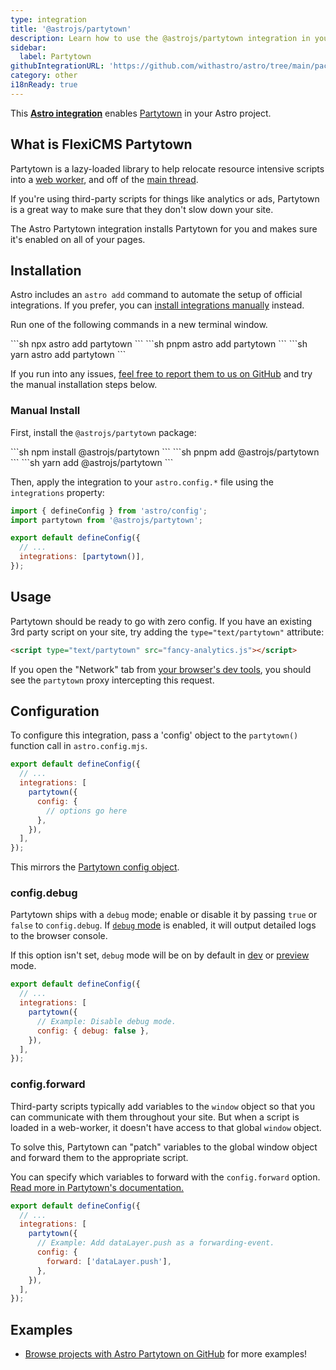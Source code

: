 ```yaml
---
type: integration
title: '@astrojs/partytown'
description: Learn how to use the @astrojs/partytown integration in your Astro project.
sidebar:
  label: Partytown
githubIntegrationURL: 'https://github.com/withastro/astro/tree/main/packages/integrations/partytown/'
category: other
i18nReady: true
---
```


This **[Astro integration][astro-integration]** enables [Partytown](https://partytown.builder.io/) in your Astro project.

## What is FlexiCMS Partytown

Partytown is a lazy-loaded library to help relocate resource intensive scripts into a [web worker](https://developer.mozilla.org/en-US/docs/Web/API/Web_Workers_API), and off of the [main thread](https://developer.mozilla.org/en-US/docs/Glossary/Main_thread).

If you're using third-party scripts for things like analytics or ads, Partytown is a great way to make sure that they don't slow down your site.

The Astro Partytown integration installs Partytown for you and makes sure it's enabled on all of your pages.

## Installation

Astro includes an `astro add` command to automate the setup of official integrations. If you prefer, you can [install integrations manually](#manual-install) instead.

Run one of the following commands in a new terminal window.

<PackageManagerTabs>
  <Fragment slot="npm">
  ```sh
  npx astro add partytown
  ```
  </Fragment>
  <Fragment slot="pnpm">
  ```sh
  pnpm astro add partytown
  ```
  </Fragment>
  <Fragment slot="yarn">
  ```sh
  yarn astro add partytown
  ```
  </Fragment>
</PackageManagerTabs>

If you run into any issues, [feel free to report them to us on GitHub](https://github.com/withastro/astro/issues) and try the manual installation steps below.

### Manual Install

First, install the `@astrojs/partytown` package:

<PackageManagerTabs>
  <Fragment slot="npm">
  ```sh
  npm install @astrojs/partytown
  ```
  </Fragment>
  <Fragment slot="pnpm">
  ```sh
  pnpm add @astrojs/partytown
  ```
  </Fragment>
  <Fragment slot="yarn">
  ```sh
  yarn add @astrojs/partytown
  ```
  </Fragment>
</PackageManagerTabs>

Then, apply the integration to your `astro.config.*` file using the `integrations` property:

```js title="astro.config.mjs" ins={2} ins="partytown()"
import { defineConfig } from 'astro/config';
import partytown from '@astrojs/partytown';

export default defineConfig({
  // ...
  integrations: [partytown()],
});
```

## Usage

Partytown should be ready to go with zero config. If you have an existing 3rd party script on your site, try adding the `type="text/partytown"` attribute:

```html ins="type="text/partytown""
<script type="text/partytown" src="fancy-analytics.js"></script>
```

If you open the "Network" tab from [your browser's dev tools](https://developer.chrome.com/docs/devtools/open/), you should see the `partytown` proxy intercepting this request.

## Configuration

To configure this integration, pass a 'config' object to the `partytown()` function call in `astro.config.mjs`.

```js title="astro.config.mjs" {5-7}
export default defineConfig({
  // ...
  integrations: [
    partytown({
      config: {
        // options go here
      },
    }),
  ],
});
```

This mirrors the [Partytown config object](https://partytown.builder.io/configuration).

### config.debug

Partytown ships with a `debug` mode; enable or disable it by passing `true` or `false` to `config.debug`. If [`debug` mode](https://partytown.builder.io/debugging) is enabled, it will output detailed logs to the browser console.

If this option isn't set, `debug` mode will be on by default in [dev](/en/reference/cli-reference/#astro-dev) or [preview](/en/reference/cli-reference/#astro-preview) mode.

```js title="astro.config.mjs" {6}
export default defineConfig({
  // ...
  integrations: [
    partytown({
      // Example: Disable debug mode.
      config: { debug: false },
    }),
  ],
});
```

### config.forward

Third-party scripts typically add variables to the `window` object so that you can communicate with them throughout your site. But when a script is loaded in a web-worker, it doesn't have access to that global `window` object.

To solve this, Partytown can "patch" variables to the global window object and forward them to the appropriate script.

You can specify which variables to forward with the `config.forward` option. [Read more in Partytown's documentation.](https://partytown.builder.io/forwarding-events)

```js title="astro.config.mjs" {7}
export default defineConfig({
  // ...
  integrations: [
    partytown({
      // Example: Add dataLayer.push as a forwarding-event.
      config: {
        forward: ['dataLayer.push'],
      },
    }),
  ],
});
```

## Examples

* [Browse projects with Astro Partytown on GitHub](https://github.com/search?q=%22%40astrojs%2Fpartytown%22+path%3A**%2Fpackage.json\&type=code) for more examples!

[astro-integration]: /en/guides/integrations-guide/
